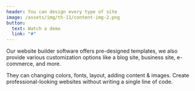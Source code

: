 ```yaml
---
header: You can design every type of site
image: /assets/img/th-11/content-img-2.png
button:
  text: Watch a demo
  link: "#"
---
```


Our website builder software offers pre-designed templates, we also provide various customization options like a blog site, business site, e-commerce, and more.

They can changing colors, fonts, layout, adding content & images. Create professional-looking websites without writing a single line of code.

